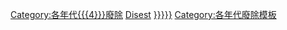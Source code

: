 <includeonly>{{Category explanation|'''[[{{{1}}}{{{2}}}0年代]]'''於'''[[{{{4}}}]]'''廢除的組織、地點、獎項和比賽}}
{{Category see also if exists|{{{1}}}{{{2}}}0年代{{{4}}}建立}}
{{BDDecadesInCentury|{{{1}}}|{{{3}}}|{{{4}}}廢除}}
[[Category:{{{3}}}世紀{{{4}}}廢除| {{PAGENAME}}]]
[[Category:各年代{{{4}}}廢除]]
[[Category:{{{1}}}{{{2}}}0年代{{{4}}}| Disest]]
[[Category:{{{1}}}{{{2}}}0年代美國廢除|{{{5|{{Country sortkey|{{{4}}}}}}}}]]
</includeonly><noinclude>
{{Documentation}}
[[Category:各年代廢除模板]]
</noinclude>